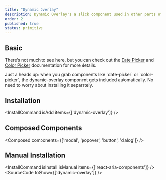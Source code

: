 ```yaml
---
title: "Dynamic Overlay"
description: Dynamic Overlay's a slick component used in other parts of your project that need dynamic overlays, like Date Picker, Date Range Picker, Color Picker, and more.
order: 2
published: true
status: primitive
---
```


## Basic
There’s not much to see here, but you can check out the [Date Picker](/docs/components/date-and-time/date-picker) and [Color Picker](/docs/components/colors/color-picker) documentation for more details.

<Note>
  Just a heads up: when you grab components like `date-picker` or `color-picker`, the dynamic-overlay component gets included automatically. No need to worry about installing it separately.
</Note>

## Installation
<InstallCommand isAdd items={['dynamic-overlay']} />

## Composed Components
<Composed components={['modal', 'popover', 'button', 'dialog']} />

## Manual Installation
<InstallCommand isInstall isManual items={['react-aria-components']} />
<SourceCode toShow={['dynamic-overlay']} />
